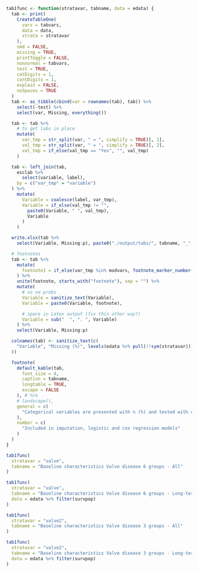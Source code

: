 ```r

tab1func <- function(stratavar, tabname, data = edata) {
  tab <- print(
    CreateTableOne(
      vars = tabvars,
      data = data,
      strata = stratavar
    ),
    smd = FALSE,
    missing = TRUE,
    printToggle = FALSE,
    nonnormal = tabvars,
    test = TRUE,
    catDigits = 1,
    contDigits = 1,
    explain = FALSE,
    noSpaces = TRUE
  )
  tab <- as_tibble(cbind(var = rownames(tab), tab)) %>%
    select(-test) %>%
    select(var, Missing, everything())

  tab <- tab %>%
    # to get labs in place
    mutate(
      var_tmp = str_split(var, " = ", simplify = TRUE)[, 1],
      val_tmp = str_split(var, " = ", simplify = TRUE)[, 2],
      val_tmp = if_else(val_tmp == "Yes", "", val_tmp)
    )

  tab <- left_join(tab,
    esclab %>%
      select(variable, label),
    by = c("var_tmp" = "variable")
  ) %>%
    mutate(
      Variable = coalesce(label, var_tmp),
      Variable = if_else(val_tmp != "",
        paste0(Variable, " ", val_tmp),
        Variable
      )
    )

  write.xlsx(tab %>%
    select(Variable, Missing:p), paste0("./output/tabs/", tabname, "_", Sys.Date(), ".xlsx"), rowNames = FALSE, overwrite = TRUE)

  # footnotes
  tab <- tab %>%
    mutate(
      footnote1 = if_else(var_tmp %in% modvars, footnote_marker_number(1), "")
    ) %>%
    unite(footnote, starts_with("footnote"), sep = "") %>%
    mutate(
      # so no probs
      Variable = sanitize_text(Variable),
      Variable = paste0(Variable, footnote),

      # space in Latex output (fix this other way?)
      Variable = sub("  ", ". ", Variable)
    ) %>%
    select(Variable, Missing:p)

  colnames(tab) <- sanitize_text(c(
    "Variable", "Missing (%)", levels(edata %>% pull(!!sym(stratavar))), "p-value"
  ))

  footnote(
    default_kable(tab,
      font_size = 4,
      caption = tabname,
      longtable = TRUE,
      escape = FALSE
    ), # %>%
    # landscape(),
    general = c(
      "Categorical variables are presented with n (%) and tested with chi-square test and continuous variables with median [q1-q3] and tested with Kruskal-Wallis test."
    ),
    number = c(
      "Included in imputation, logistic and cox regression models"
    )
  )
}
```

\blandscape

```r
tab1func(
  stratavar = "valve",
  tabname = "Baseline characteristics Valve disease 6 groups - All"
)
```

\clearpage

```r
tab1func(
  stratavar = "valve",
  tabname = "Baseline characteristics Valve disease 6 groups - Long-term outcome population",
  data = edata %>% filter(survpop)
)
```

\elandscape

\clearpage

```r
tab1func(
  stratavar = "valve2",
  tabname = "Baseline characteristics Valve disease 3 groups - All"
)
```

\clearpage

```r
tab1func(
  stratavar = "valve2",
  tabname = "Baseline characteristics Valve disease 3 groups - Long-term outcome population",
  data = edata %>% filter(survpop)
)
```
